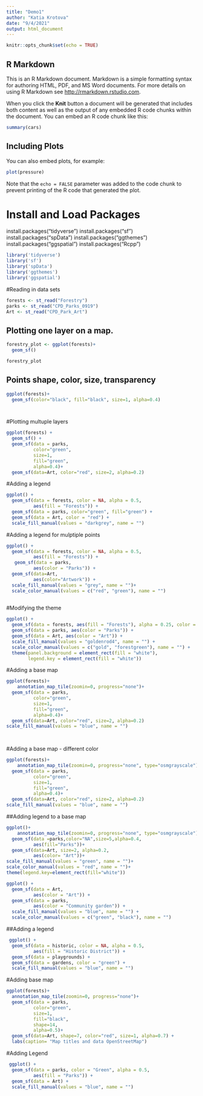 ```yaml
---
title: "Demo1"
author: "Katia Krotova"
date: "9/4/2021"
output: html_document
---
```


```r
knitr::opts_chunk$set(echo = TRUE)
```

## R Markdown

This is an R Markdown document. Markdown is a simple formatting syntax for authoring HTML, PDF, and MS Word documents. For more details on using R Markdown see <http://rmarkdown.rstudio.com>.

When you click the **Knit** button a document will be generated that includes both content as well as the output of any embedded R code chunks within the document. You can embed an R code chunk like this:

```r
summary(cars)
```

## Including Plots

You can also embed plots, for example:

```r
plot(pressure)
```

Note that the `echo = FALSE` parameter was added to the code chunk to prevent printing of the R code that generated the plot.

# Install and Load Packages

install.packages("tidyverse")
install.packages("sf")
install.packages("spData")
install.packages("ggthemes")
install.packages("ggspatial")
install.packages("Rcpp")

 ```r
library('tidyverse')
library('sf')
library('spData')
library('ggthemes')
library('ggspatial')
```
#Reading in data sets
```r

forests <- st_read("Forestry")
parks <- st_read("CPD_Parks_0919")
Art <- st_read("CPD_Park_Art")
```


## Plotting one layer on a map.

```r

forestry_plot <- ggplot(forests)+
  geom_sf()

forestry_plot
```
## Points shape, color, size, transparency

```r
ggplot(forests)+
  geom_sf(color="black", fill="black", size=1, alpha=0.4)




```

#Plotting multuple layers

```r
ggplot(forests) +
  geom_sf() +
  geom_sf(data = parks,
          color="green",
          size=1,
          fill="green",
          alpha=0.4)+
  geom_sf(data=Art, color="red", size=2, alpha=0.2)

```

#Adding a legend

```r

ggplot() +
  geom_sf(data = forests, color = NA, alpha = 0.5,
          aes(fill = "Forests")) +
  geom_sf(data = parks, color="green", fill="green") +
  geom_sf(data = Art, color = "red") +
  scale_fill_manual(values = "darkgrey", name = "")

```

#Adding a legend for mulptiple points

```r

ggplot() +
  geom_sf(data = forests, color = NA, alpha = 0.5,
          aes(fill = "Forests")) +
   geom_sf(data = parks,
          aes(color = "Parks")) +
  geom_sf(data=Art,
          aes(color="Artwork")) +
  scale_fill_manual(values = "grey", name = "")+
  scale_color_manual(values = c("red", "green"), name = "")
  

```

#Modifying the theme

```r
ggplot() +
  geom_sf(data = forests, aes(fill = "Forests"), alpha = 0.25, color = NA)+
  geom_sf(data = parks, aes(color = "Parks")) +
  geom_sf(data = Art, aes(color = "Art")) +
  scale_fill_manual(values = "goldenrod4", name = "") +
  scale_color_manual(values = c("gold", "forestgreen"), name = "") +
  theme(panel.background = element_rect(fill = "white"),
        legend.key = element_rect(fill = "white"))
```








#Adding a base map

```r

ggplot(forests)+
    annotation_map_tile(zoomin=0, progress="none")+
  geom_sf(data = parks,
          color="green",
          size=1,
          fill="green",
          alpha=0.4)+
  geom_sf(data=Art, color="red", size=2, alpha=0.2)
scale_fill_manual(values = "blue", name = "")

  
```

#Adding a base map - different color

```r

ggplot(forests)+
    annotation_map_tile(zoomin=0, progress="none", type="osmgrayscale")+
  geom_sf(data = parks,
          color="green",
          size=1,
          fill="green",
          alpha=0.4)+
  geom_sf(data=Art, color="red", size=2, alpha=0.2)
scale_fill_manual(values = "blue", name = "")


```


##Adding legend to a base map

```r
ggplot()+
    annotation_map_tile(zoomin=0, progress="none", type="osmgrayscale")+
  geom_sf(data =parks,color="NA",size=5,alpha=0.4,
          aes(fill="Parks"))+
  geom_sf(data=Art, size=2, alpha=0.2,
          aes(color= "Art"))+
scale_fill_manual(values = "green", name = "")+
scale_color_manual(values = "red", name = "")+
theme(legend.key=element_rect(fill="white"))

```


```r

ggplot() +
  geom_sf(data = Art,
          aes(color = "Art")) +
  geom_sf(data = parks, 
          aes(color = "Community garden")) +
  scale_fill_manual(values = "blue", name = "") +
  scale_color_manual(values = c("green", "black"), name = "")


```













##Adding a legend

```r
 ggplot() +
  geom_sf(data = historic, color = NA, alpha = 0.5,
          aes(fill = "Historic District")) +
  geom_sf(data = playgrounds) +
  geom_sf(data = gardens, color = "green") +
  scale_fill_manual(values = "blue", name = "")
```
#Adding base map
```r
ggplot(forests)+
  annotation_map_tile(zoomin=0, progress="none")+
  geom_sf(data = parks,
          color="green",
          size=1,
          fill="black",
          shape=14,
          alpha=0.5)+
  geom_sf(data=Art, shape=7, color="red", size=1, alpha=0.7) +
  labs(caption= "Map titles and data OpenStreetMap")


```

#Adding Legend

```r
 ggplot() +
  geom_sf(data = parks, color = "Green", alpha = 0.5,
          aes(fill = "Parks")) +
  geom_sf(data = Art) +
  scale_fill_manual(values = "blue", name = "")
```















